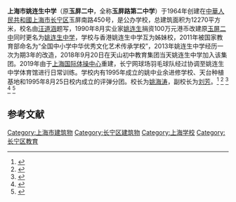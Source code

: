 '''上海市姚连生中学'''（原'''玉屏二中'''，全称'''玉屏路第二中学'''）于1964年创建在[[中華人民共和國|中華人民共和國]][[上海市|上海市]][[长宁区|长宁区]]玉屏南路450号，是公办学校，总建筑面积为12270平方米，校名由[[汪道涵|汪道涵]]题写，1990年8月实业家[[姚连生|姚连生]]捐资100万元港币改建原[[玉屏二中|玉屏二中]]同时更名为[[姚连生中学|姚连生中学]]，学校与香港姚连生中学互为姊妹校，2011年被国家教育部命名为“全国中小学中华优秀文化艺术传承学校”，2013年姚连生中学经历一次为期3年的改造，2018年9月20日在天山初中教育集团当天姚连生中学加入该集团。2019年由于[[上海国际体操中心|上海国际体操中心]]重建，长宁网球场羽毛球队经过协调至姚连生中学体育馆进行日常训练。学校内有1995年成立的姚中业余进修学校、天台种植基地和1995年8月25日校内成立的评弹分团。校长为[[姚海涛|姚海涛]]，副校长为[[刘芳|刘芳]]。<ref>{{cite web|url=https://news.china.com/news100/11038989/20170814/31086161_1.html|title=十多岁学习戏曲，会记住一辈子_新闻频道_中华网|website=news.china.com|access-date=2020-10-02|archive-date=2020-10-07|archive-url=https://web.archive.org/web/20201007001652/https://news.china.com/news100/11038989/20170814/31086161_1.html}}</ref>
<ref>{{cite web|url=http://www.shmj.org.cn/node809/node821/node822/u1ai1905336.html|title=上海民进|website=www.shmj.org.cn|access-date=2020-10-02|archive-date=2020-10-09|archive-url=https://web.archive.org/web/20201009050838/http://www.shmj.org.cn/node809/node821/node822/u1ai1905336.html}}</ref>
<ref>{{cite web|url=https://mini.eastday.com/a/181207093921031-4.html|title=天山，从教育的“不毛之地”变成教育的繁茂之地_国内频道_东方资讯|website=mini.eastday.com|access-date=2020-10-02|archive-date=2020-10-07|archive-url=https://web.archive.org/web/20201007155207/https://mini.eastday.com/a/181207093921031-4.html}}</ref>
<ref>{{Cite web |url=https://news.online.sh.cn/news/gb/content/2015-11/30/content_7633087.htm |title=存档副本 |access-date=2020-10-02 |archive-date=2020-10-11 |archive-url=https://web.archive.org/web/20201011205004/https://news.online.sh.cn/news/gb/content/2015-11/30/content_7633087.htm }}</ref>
<ref>{{Cite web |url=http://www.chjsjt.cn/page22?product_id=60 |title=存档副本 |access-date=2020-10-02 |archive-date=2020-10-07 |archive-url=https://web.archive.org/web/20201007124349/http://www.chjsjt.cn/page22?product_id=60 }}</ref>

==参考文献==
{{reflist}}

[[Category:上海市建筑物|Category:上海市建筑物]]
[[Category:长宁区建筑物|Category:长宁区建筑物]]
[[Category:上海学校|Category:上海学校]]
[[Category:长宁区教育|Category:长宁区教育]]
